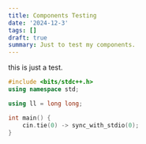 ```yaml
---
title: Components Testing
date: '2024-12-3'
tags: []
draft: true
summary: Just to test my components.
---
```


<Spoiler title="lwm7708 orz">

this is just a test.

```cpp 
#include <bits/stdc++.h>
using namespace std;

using ll = long long;

int main() {
    cin.tie(0) -> sync_with_stdio(0);
}
```

</Spoiler>